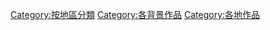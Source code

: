 
[[Category:按地區分類|Category:按地區分類]]
[[Category:各背景作品|Category:各背景作品]]
[[Category:各地作品|Category:各地作品]]